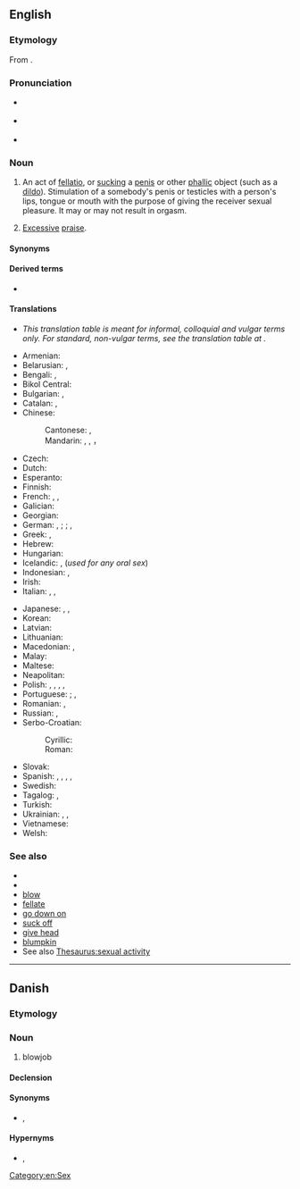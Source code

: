 {{also|blow job}}
==English==
{{wikipedia}}

===Etymology===
From {{compound|en|[[blow|blow off]]|t1=to fellate|pos1=originating among prostitutes from 1933|job}}.

===Pronunciation===
* {{a|UK}} {{IPA|en|/ˈbləʊdʒɒb/}}
* {{a|US}} {{IPA|en|/ˈbloʊdʒɑb/}}
* {{audio|en|en-us-blowjob.ogg|Audio (US)}}

===Noun===
{{en-noun}}

# {{lb|en|sex|vulgar}} An act of [[fellatio]], or [[suck]]ing a [[penis]] or other [[phallic]] object (such as a [[dildo]]). Stimulation of a somebody's penis or testicles with a person's lips, tongue or mouth with the purpose of giving the receiver sexual pleasure. It may or may not result in orgasm.
# {{lb|en|figurative|pejorative}} [[excessive|Excessive]] [[praise]].
#: {{usex|en| You just don't hear much about it because no foreign nation is going to complain when a US president wants to give them a collective '''blowjob'''.}}

====Synonyms====
{{ws|oral sex}}

====Derived terms====
* {{l|en|blow jobber}}

====Translations====
* ''This translation table is meant for informal, colloquial and vulgar terms only. For standard, non-vulgar terms, see the translation table at {{l|en|fellatio}}.''
{{trans-top|the act of fellatio}}
* Armenian: {{t+|hy|մինետ}}
* Belarusian: {{t|be|міне́т|m}}, {{t|be|адсо́с|m}}
* Bengali: {{t|bn|ব্লোজব|sc=Beng}}, {{t|bn|ব্লো-জব|sc=Beng}}
* Bikol Central: {{t|bcl|tsupa}}
* Bulgarian: {{t+|bg|свирка|f}}, {{t|bg|мине́т|m}}
* Catalan: {{t+|ca|francès|m}}, {{t+|ca|mamada|f}}
* Chinese:
*: Cantonese: {{t|yue|吹簫}}, {{t|yue|吹箫|tr=ceoi1 siu1}}
*: Mandarin: {{t|cmn|吹功|tr=chuīgōng}}, {{t+|cmn|吹簫}}, {{t+|cmn|吹箫|tr=chuīxiāo}}， {{t+|cmn|口交|tr=kǒu jiāo}}
* Czech: {{t|cs|kuřba|f}}
* Dutch: {{t+|nl|pijpbeurt}}
* Esperanto: {{t+|eo|midzo}}
* Finnish: {{t+|fi|suihinotto}}
* French: {{t+|fr|pipe|f}}, {{t+|fr|pompier|m}}, {{t+|fr|turlute|f}}
* Galician: {{t|gl|mamada|f}}
* Georgian: {{t|ka|მინეტი}}
* German: {{q|common terms, but uncountable}} {{t+|de|Blasen|n}}, {{t+|de|Französisch|n}}; {{q|countable}} {{t+|de|Blowjob|m}}; {{t|de|[[Runde]] Blasen}}, {{t|de|[[Runde]] Französisch}}
* Greek: {{t+|el|πίπα|f}}, {{t+|el|τσιμπούκι}}
* Hebrew: {{t+|he|מציצה|tr=mtsitsa}}
* Hungarian: {{t+|hu|leszopás}}
* Icelandic: {{t|is|tott|n}}, {{t|is|munnmök|n-p}} (''used for any oral sex'')
* Indonesian: {{t|id|blowjob}}, {{t+|id|sepong}}
* Irish: {{t|ga|jab diúlta|m}}
* Italian: {{t+|it|pompino|m}}, {{t+|it|pompa|f}}, {{t+|it|bocchino|m}}
{{trans-mid}}
* Japanese: {{t+|ja|尺八|tr=しゃくはち, shakuhachi}}, {{t|ja|しゃくはち|tr=shakuhachi}}, {{t|ja|フェラ|tr=fera|sc=Jpan}}
* Korean: {{t|ko|사까시}}
* Latvian: {{t|lv|sūkāšana|f}}
* Lithuanian: {{t|lt|čiulpimas|m}}
* Macedonian: {{t|mk|пушење}}, {{t|mk|дудлање|n}}
* Malay: {{t|ms|hisap batang}}
* Maltese: {{t|mt|irdiegħ}}
* Neapolitan: {{t|nap|bucchino|m}}
* Polish: {{t|pl|ssanie pały|n}} {{qualifier|vulgar}}, {{t|pl|ssanie fiuta|n}} {{qualifier|vulgar}}, {{t|pl|ssanie chuja|n}} {{qualifier|vulgar}}, {{t+|pl|obciąganie|n}}, {{t|pl|robienie loda}}
* Portuguese: {{t+|pt|boquete|m}}; {{t+|pt|chupeta|f}}, {{t|pt|chupada|f}}
* Romanian: {{t|ro|muie|f}}, {{t|ro|mumu|n}}
* Russian: {{t+|ru|мине́т|m}}, {{t+|ru|отсо́с|m}}
* Serbo-Croatian:
*: Cyrillic: {{t|sh|пушење|n}}
*: Roman: {{t+|sh|pušenje|n}}
* Slovak: {{t+|sk|fajka|f}}
* Spanish: {{t+|es|mamada|f}}, {{t+|es|francés|m}}, {{t+|es|pete|m}}, {{t+|es|chupada|f}}, {{t+|es|petardo}}
* Swedish: {{t+|sv|avsugning|c}}
* Tagalog: {{t|tl|tsupa}}, {{t|tl|chupa}}
* Turkish: {{t+|tr|sakso}}
* Ukrainian: {{t|uk|мінє́т|m}}, {{t|uk|міне́т|m}}, {{t|uk|відсо́с|m}}
* Vietnamese: {{t+|vi|thổi kèn}}
* Welsh: {{t|cy|calsugno|m}}
{{trans-bottom}}

===See also===
* {{l|en|hand job}}
* {{l|en|foot job}}
* [[blow]]
* [[fellate]]
* [[go down on]]
* [[suck off]]
* [[give head]]
* [[blumpkin]]
* See also [[Thesaurus:sexual activity]]

[[Category:en:Sex]]

----

==Danish==

===Etymology===
{{bor|da|en|blowjob}}

===Noun===
{{da-noun}}

# blowjob

====Declension====
{{da-decl|et|s|blowjobbene||||blowjobbenes|dc=1}}

====Synonyms====
* {{l|da|fellatio}}, {{l|da|sutter}}

====Hypernyms====
* {{l|da|oralsex}}, {{l|da|mundsex}}